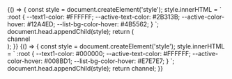 

<Meta title="components/Channel" />

<Canvas>
  <Story name="dark theme">
    {() => {
      const style = document.createElement('style');
      style.innerHTML = `
        :root {
          --text1-color: #FFFFFF;
          --active-text-color: #2B313B;
          --active-color-hover: #12A4ED;
          --list-bg-color-hover: #4B5562;
        }
      `;
      document.head.appendChild(style);
      return (
        <div style={{ background: 'var(--active-text-color)' }}>
          <Channel>channel</Channel>
        </div>
      );
    }}
  </Story>
</Canvas>

<Canvas>
  <Story name="light theme">
    {() => {
      const style = document.createElement('style');
      style.innerHTML = `
        :root {
          --text1-color: #000000;
          --active-text-color: #FFFFFF;
          --active-color-hover: #008BD1;
          --list-bg-color-hover: #E7E7E7;
        }
      `;
      document.head.appendChild(style);
      return <Channel>channel</Channel>;
    }}
  </Story>
</Canvas>
